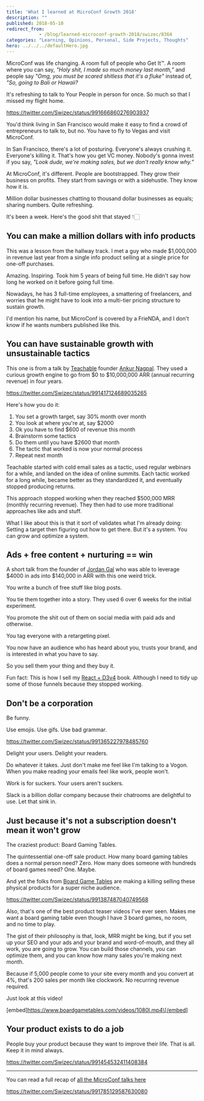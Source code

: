 ```yaml
---
title: 'What I learned at MicroConf Growth 2018'
description: ""
published: 2018-05-10
redirect_from: 
            - /blog/learned-microconf-growth-2018/swizec/8364
categories: "Learning, Opinions, Personal, Side Projects, Thoughts"
hero: ../../../defaultHero.jpg
---
```


MicroConf was life changing. A room full of people who Get It™. A room where you can say, _"Holy shit, I made so much money last month,”_ and people say _"Omg, you must be scared shitless that it's a fluke"_ instead of, _"So, going to Bali or Hawaii?_

It's refreshing to talk to Your People in person for once. So much so that I missed my flight home.

<https://twitter.com/Swizec/status/991666860276903937>

You'd think living in San Francisco would make it easy to find a crowd of entrepreneurs to talk to, but no. You have to fly to Vegas and visit MicroConf.

In San Francisco, there's a lot of posturing. Everyone's always crushing it. Everyone's killing it. That's how you get VC money. Nobody's gonna invest if you say, _"Look dude, we're making sales, but we don't really know why.”_

At MicroConf, it's different. People are bootstrapped. They grow their business on profits. They start from savings or with a sidehustle. They know how it is.

Million dollar businesses chatting to thousand dollar businesses as equals; sharing numbers. Quite refreshing.

It's been a week. Here's the good shit that stayed 👇🏻

## You can make a million dollars with info products

This was a lesson from the hallway track. I met a guy who made $1,000,000 in revenue last year from a single info product selling at a single price for one-off purchases.

Amazing. Inspiring. Took him 5 years of being full time. He didn't say how long he worked on it before going full time.

Nowadays, he has 3 full-time employees, a smattering of freelancers, and worries that he might have to look into a multi-tier pricing structure to sustain growth.

I'd mention his name, but MicroConf is covered by a FrieNDA, and I don't know if he wants numbers published like this.

## You can have sustainable growth with unsustainable tactics

This one is from a talk by [Teachable](https://teachable.com/) founder [Ankur Nagpal](https://twitter.com/ankurnagpal?lang=en). They used a curious growth engine to go from $0 to $10,000,000 ARR (annual recurring revenue) in four years.

<https://twitter.com/Swizec/status/991417124689035265>

Here's how you do it:

1.  You set a growth target, say 30% month over month
2.  You look at where you're at, say $2000
3.  Ok you have to find $600 of revenue this month
4.  Brainstorm some tactics
5.  Do them until you have $2600 that month
6.  The tactic that worked is now your normal process
7.  Repeat next month

Teachable started with cold email sales as a tactic, used regular webinars for a while, and landed on the idea of online summits. Each tactic worked for a long while, became better as they standardized it, and eventually stopped producing returns.

This approach stopped working when they reached $500,000 MRR (monthly recurring revenue). They then had to use more traditional approaches like ads and stuff.

What I like about this is that it sort of validates what I'm already doing: Setting a target then figuring out how to get there. But it's a system. You can grow and optimize a system.

## Ads + free content + nurturing == win

A short talk from the founder of [Jordan Gal](https://jordangal.lpages.co/jordangal-com/) who was able to leverage $4000 in ads into $140,000 in ARR with this one weird trick.

You write a bunch of free stuff like blog posts.

You tie them together into a story. They used 6 over 6 weeks for the initial experiment.

You promote the shit out of them on social media with paid ads and otherwise.

You tag everyone with a retargeting pixel.

You now have an audience who has heard about you, trusts your brand, and is interested in what you have to say.

So you sell them your thing and they buy it.

Fun fact: This is how I sell my [React + D3v4](https://swizec.com/reactd3js/) book. Although I need to tidy up some of those funnels because they stopped working.

## Don't be a corporation

Be funny.

Use emojis. Use gifs. Use bad grammar.

<https://twitter.com/Swizec/status/991365227978485760>

Delight your users. Delight your readers.

Do whatever it takes. Just don't make me feel like I'm talking to a Vogon. When you make reading your emails feel like work, people won't.

Work is for suckers. Your users aren't suckers.

Slack is a billion dollar company because their chatrooms are delightful to use. Let that sink in.

## Just because it's not a subscription doesn't mean it won't grow

The craziest product: Board Gaming Tables.

The quintessential one-off sale product. How many board gaming tables does a normal person need? Zero. How many does someone with hundreds of board games need? One. Maybe.

And yet the folks from [Board Game Tables](http://boardgametables.com) are making a killing selling these physical products for a super niche audience.

<https://twitter.com/Swizec/status/991387487040749568>

Also, that's one of the best product teaser videos I've ever seen. Makes me want a board gaming table even though I have 3 board games, no room, and no time to play.

The gist of their philosophy is that, look, MRR might be king, but if you set up your SEO and your ads and your brand and word-of-mouth, and they all work, you are going to grow. You can build those channels, you can optimize them, and you can know how many sales you're making next month.

Because if 5,000 people come to your site every month and you convert at 4%, that's 200 sales per month like clockwork. No recurring revenue required.

Just look at this video!

\[embed]<https://www.boardgametables.com/videos/1080l.mp4\[/embed>]

## Your product exists to do a job

People buy your product because they want to improve their life. That is all. Keep it in mind always.

<https://twitter.com/Swizec/status/991454532411408384>

* * *

You can read a full recap of [all the MicroConf talks here](https://microconf.gen.co/)

<https://twitter.com/Swizec/status/991785129587630080>
